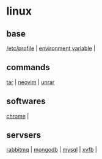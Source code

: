 = linux =

== base ==
[[/etc/profile]] | [[environment variable]] |
== commands ==
[[tar]] | [[neovim]] | [[unrar]]

== softwares == 
[[chrome]] |

== servsers ==
[[rabbitmq]] | [[mongodb]] | [[mysql]] | [[xvfb]] |
